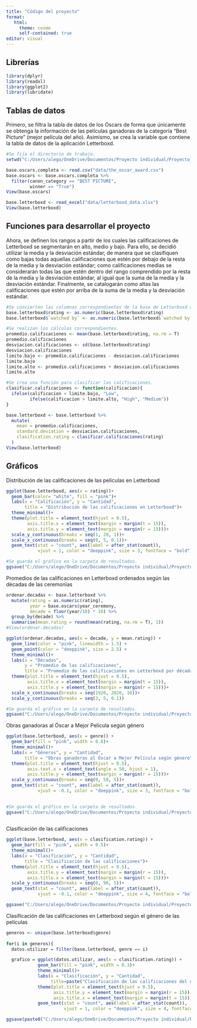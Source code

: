 ```yaml
---
title: "Código del proyecto"
format: 
   html: 
     theme: cosmo
     self-contained: true
editor: visual
---
```


## Librerías

```r
library(dplyr)
library(readxl)
library(ggplot2)
library(lubridate)
```

## Tablas de datos

Primero, se filtra la tabla de datos de los Oscars de forma que únicamente se obtenga la información de las películas ganadoras de la categoría "Best Picture" (mejor película del año). Asimismo, se crea la variable que contiene la tabla de datos de la aplicación Letterboxd.

```r
#Se fija el directorio de trabajo. 
setwd("C:/Users/alego/OneDrive/Documentos/Proyecto individual/Proyecto_individual_CA0204_C4F535")

base.oscars.completa <- read.csv("data/the_oscar_award.csv")
base.oscars <- base.oscars.completa %>% 
  filter(canon_category == "BEST PICTURE",
         winner == "True")
View(base.oscars)

base.letterboxd <- read_excel("data/letterboxd_data.xlsx")
View(base.letterboxd)

```

## Funciones para desarrollar el proyecto

Ahora, se definen los rangos a partir de los cuales las calificaciones de Letterboxd se segmentarán en alto, medio y bajo. Para ello, se decidió utilizar la media y la desviación estándar, de manera que se clasifiquen como bajas todas aquellas calificaciones que estén por debajo de la resta de la media y la desviación estándar; como calificaciones medias se considerarán todas las que estén dentro del rango comprendido por la resta de la media y la desviación estándar, al igual que la suma de la media y la desviación estándar. Finalmente, se catalogarán como altas las calificaciones que estén por arriba de la suma de la media y la desviación estándar.

```r
#Se convierten las columnas correspondientes de la base de Letterboxd al tipo numérico. 
base.letterboxd$rating <- as.numeric(base.letterboxd$rating)
base.letterboxd$`watched by` <- as.numeric(base.letterboxd$`watched by`)

#Se realizan los cálculos correspondientes. 
promedio.calificaciones <- mean(base.letterboxd$rating, na.rm = T)
promedio.calificaciones
desviacion.calificaciones <- sd(base.letterboxd$rating)
desviacion.calificaciones
limite.bajo <- promedio.calificaciones - desviacion.calificaciones
limite.bajo
limite.alto <- promedio.calificaciones + desviacion.calificaciones
limite.alto

```

```r
#Se crea una función para clasificar las calificaciones. 
clasificar.calificaciones <- function(calificacion){
  ifelse(calificacion < limite.bajo, "Low",
         ifelse(calificacion > limite.alto, "High", "Medium"))
}

base.letterboxd <- base.letterboxd %>% 
  mutate(
    mean = promedio.calificaciones,
    standard.deviation = desviacion.calificaciones, 
    clasification.rating = clasificar.calificaciones(rating)
  )
View(base.letterboxd)

```

## Gráficos

Distribución de las calificaciones de las películas en Letterboxd

```r
ggplot(base.letterboxd, aes(x = rating))+
  geom_bar(color= "white", fill = "pink")+
  labs(x = "Calificación", y = "Cantidad", 
       title = "Distribución de las calificaciones en Letterboxd")+
  theme_minimal()+
  theme(plot.title = element_text(hjust = 0.5),
        axis.title.x = element_text(margin = margin(t = 15)),
        axis.title.y = element_text(margin = margin(r = 15)))+
  scale_y_continuous(breaks = seq(1, 20, 1))+
  scale_x_continuous(breaks = seq(0, 5, 0.1))+
  geom_text(stat = "count", aes(label = after_stat(count)), 
            vjust = 1, color = "deeppink", size = 3, fontface = "bold")

#Se guarda el gráfico en la carpeta de resultados. 
ggsave("C:/Users/alego/OneDrive/Documentos/Proyecto individual/Proyecto_individual_CA0204_C4F535/res/Distribucion_calificaciones_Letterboxd.png", width = 8, height = 6, dpi = 300)

```

Promedios de las calificaciones en Letterboxd ordenados según las décadas de las ceremonias

```r
ordenar.decadas <- base.letterboxd %>% 
  mutate(rating = as.numeric(rating),
         year = base.oscars$year_ceremony,
         decade = floor(year/10) * 10) %>% 
  group_by(decade) %>% 
  summarise(mean.rating = round(mean(rating, na.rm = T), 1))
#View(ordenar.decadas)

ggplot(ordenar.decadas, aes(x = decade, y = mean.rating)) +
  geom_line(color = "pink", linewidth = 1.5) +
  geom_point(color = "deeppink", size = 2.5) + 
  theme_minimal()+
  labs(x = "Décadas",
       y = "Promedio de las calificaciones",
       title = "Promedio de las calificaciones en Letterboxd por década")+
  theme(plot.title = element_text(hjust = 0.5),
        axis.title.x = element_text(margin = margin(t = 15)),
        axis.title.y = element_text(margin = margin(r = 15)))+
  scale_x_continuous(breaks = seq(1920, 2020, 10))+
  scale_y_continuous(breaks = seq(3, 5, 0.1))

#Se guarda el gráfico en la carpeta de resultados. 
ggsave("C:/Users/alego/OneDrive/Documentos/Proyecto individual/Proyecto_individual_CA0204_C4F535/res/Promedio_calificaciones_Letterboxd_decada.png", width = 8, height = 6, dpi = 300)
```

Obras ganadoras al Óscar a Mejor Película según género

```r
ggplot(base.letterboxd, aes(x = genre)) +
  geom_bar(fill = "pink", width = 0.8)+
  theme_minimal()+
  labs(x = "Géneros", y = "Cantidad", 
       title = "Obras ganadoras al Óscar a Mejor Película según género")+
  theme(plot.title = element_text(hjust = 0.5),
        axis.text.x = element_text(angle = 50, hjust = 1),
        axis.title.y = element_text(margin = margin(r = 15)))+
  scale_y_continuous(breaks = seq(0, 50, 5))+
  geom_text(stat = "count", aes(label = after_stat(count)), 
            vjust = -0.1, color = "deeppink", size = 3, fontface = "bold")
  

#Se guarda el gráfico en la carpeta de resultados. 
ggsave("C:/Users/alego/OneDrive/Documentos/Proyecto individual/Proyecto_individual_CA0204_C4F535/res/Ganadoras_oscar_genero.png", width = 8, height = 6, dpi = 300)
  
```

Clasificación de las calificaciones

```r
ggplot(base.letterboxd, aes(x = clasification.rating)) +
  geom_bar(fill = "pink", width = 0.5)+
  theme_minimal()+
  labs(x = "Clasificación", y = "Cantidad", 
       title = "Clasificación de las calificaciones")+
  theme(plot.title = element_text(hjust = 0.5),
        axis.title.y = element_text(margin = margin(r = 15)),
        axis.title.x = element_text(margin = margin(t = 15)))+
  scale_y_continuous(breaks = seq(0, 90, 5))+
  geom_text(stat = "count", aes(label = after_stat(count)), 
            vjust = -0.1, color = "deeppink", size = 4, fontface = "bold") 

ggsave("C:/Users/alego/OneDrive/Documentos/Proyecto individual/Proyecto_individual_CA0204_C4F535/res/Clasificacion_calificaciones.png", width = 8, height = 6, dpi = 300)
```

Clasificación de las calificaciones en Letterboxd según el género de las películas

```r
generos <- unique(base.letterboxd$genre)
  
for(i in generos){
  datos.utilizar = filter(base.letterboxd, genre == i)

  grafico = ggplot(datos.utilizar, aes(x = clasification.rating)) +
            geom_bar(fill = "pink", width = 0.3)+
            theme_minimal()+
            labs(x = "Clasificación", y = "Cantidad", 
                 title=paste("Clasificación de las calificaciones del género:",i))+
            theme(plot.title = element_text(hjust = 0.5),
                  axis.title.y = element_text(margin = margin(r = 15)),
                  axis.title.x = element_text(margin = margin(t = 15)))+
            geom_text(stat = "count", aes(label = after_stat(count)), 
                      vjust = 1, color = "deeppink", size = 4, fontface = "bold")

ggsave(paste0("C:/Users/alego/OneDrive/Documentos/Proyecto individual/Proyecto_individual_CA0204_C4F535/res/Clasificacion_calificaciones_", i, ".png"), plot = grafico, width = 8, height = 6, dpi = 300) }
```

